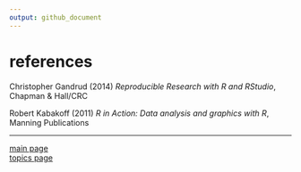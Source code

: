 ```yaml
---
output: github_document
---
```


# references

Christopher Gandrud (2014) *Reproducible Research with R and RStudio*, Chapman & Hall/CRC

Robert Kabakoff (2011) *R in Action: Data analysis and graphics with R*, Manning Publications


---

[main page](../README.md)<br> 
[topics page](cm001_org-by-topic.md)
